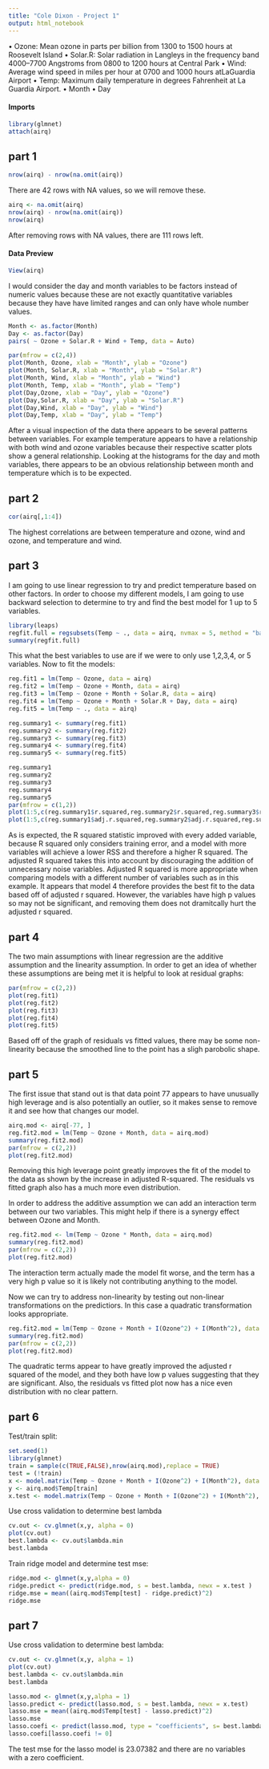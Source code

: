```yaml
---
title: "Cole Dixon - Project 1"
output: html_notebook
---
```


• Ozone: Mean ozone in parts per billion from 1300 to 1500 hours at Roosevelt
Island
• Solar.R: Solar radiation in Langleys in the frequency band 4000–7700 Angstroms
from 0800 to 1200 hours at Central Park
• Wind: Average wind speed in miles per hour at 0700 and 1000 hours atLaGuardia
Airport
• Temp: Maximum daily temperature in degrees Fahrenheit at La Guardia Airport.
• Month
• Day


#### Imports
```r
library(glmnet)
attach(airq)
```

## part 1

```r
nrow(airq) - nrow(na.omit(airq))
```
There are 42 rows with NA values, so we will remove these.

```r
airq <- na.omit(airq)
nrow(airq) - nrow(na.omit(airq))
nrow(airq)
```

After removing rows with NA values, there are 111 rows left.

#### Data Preview
```r
View(airq)
```

I would consider the day and month variables to be factors instead of numeric values because these are not exactly quantitative variables because they have have limited ranges and can only have whole number values.

```r
Month <- as.factor(Month)
Day <- as.factor(Day)
pairs( ~ Ozone + Solar.R + Wind + Temp, data = Auto)
```
```r
par(mfrow = c(2,4))
plot(Month, Ozone, xlab = "Month", ylab = "Ozone")
plot(Month, Solar.R, xlab = "Month", ylab = "Solar.R")
plot(Month, Wind, xlab = "Month", ylab = "Wind")
plot(Month, Temp, xlab = "Month", ylab = "Temp")
plot(Day,Ozone, xlab = "Day", ylab = "Ozone")
plot(Day,Solar.R, xlab = "Day", ylab = "Solar.R")
plot(Day,Wind, xlab = "Day", ylab = "Wind")
plot(Day,Temp, xlab = "Day", ylab = "Temp")
```
After a visual inspection of the data there appears to be several patterns between variables. For example temperature appears to have a relationship with both wind and ozone variables because their respective scatter plots show a general relationship. Looking at the histograms for the day and moth variables, there appears to be an obvious relationship between month and temperature which is to be expected. 

## part 2

```r
cor(airq[,1:4])
```
The highest correlations are between temperature and ozone, wind and ozone, and temperature and wind.

## part 3

I am going to use linear regression to try and predict temperature based on other factors. In order to choose my different models, I am going to use backward selection to determine to try and find the best model for 1 up to 5 variables.

```r
library(leaps)
regfit.full = regsubsets(Temp ~ ., data = airq, nvmax = 5, method = "backward")
summary(regfit.full)
```
This what the best variables to use are if we were to only use 1,2,3,4, or 5 variables. Now to fit the models:

```r
reg.fit1 = lm(Temp ~ Ozone, data = airq)
reg.fit2 = lm(Temp ~ Ozone + Month, data = airq)
reg.fit3 = lm(Temp ~ Ozone + Month + Solar.R, data = airq)
reg.fit4 = lm(Temp ~ Ozone + Month + Solar.R + Day, data = airq)
reg.fit5 = lm(Temp ~ ., data = airq)
```

```r
reg.summary1 <- summary(reg.fit1)
reg.summary2 <- summary(reg.fit2)
reg.summary3 <- summary(reg.fit3)
reg.summary4 <- summary(reg.fit4)
reg.summary5 <- summary(reg.fit5)
```
```r
reg.summary1
reg.summary2
reg.summary3
reg.summary4
reg.summary5
par(mfrow = c(1,2))
plot(1:5,c(reg.summary1$r.squared,reg.summary2$r.squared,reg.summary3$r.squared,reg.summary4$r.squared,reg.summary5$r.squared), type = "l", xlab = "model number", ylab = "r squared")
plot(1:5,c(reg.summary1$adj.r.squared,reg.summary2$adj.r.squared,reg.summary3$adj.r.squared,reg.summary4$adj.r.squared,reg.summary5$adj.r.squared), type = "l", xlab = "model number", ylab = "adjusted r squared")

```
As is expected, the R squared statistic improved with every added variable, because R squared only considers training error, and a model with more variables will achieve a lower RSS and therefore a higher R squared. The adjusted R squared takes this into account by discouraging the addition of unnecessary noise variables. Adjusted R squared is more appropriate when comparing models with a different number of variables such as in this example. It appears that model 4 therefore provides the best fit to the data based off of adjusted r squared. However, the variables have high p values so may not be significant, and removing them does not dramitcally hurt the adjusted r squared.

## part 4

The two main assumptions with linear regression are the additive assumption and the linearity assumption. In order to get an idea of whether these assumptions are being met it is helpful to look at residual graphs:
```r
par(mfrow = c(2,2))
plot(reg.fit1)
plot(reg.fit2)
plot(reg.fit3)
plot(reg.fit4)
plot(reg.fit5)
```
Based off of the graph of residuals vs fitted values, there may be some non-linearity because the smoothed line to the point has a sligh parobolic shape.


## part 5
The first issue that stand out is that data point 77 appears to have unusually high leverage and is also potentially an outlier, so it makes sense to remove it and see how that changes our model.

```r
airq.mod <- airq[-77, ]
reg.fit2.mod = lm(Temp ~ Ozone + Month, data = airq.mod)
summary(reg.fit2.mod)
par(mfrow = c(2,2))
plot(reg.fit2.mod)
```
Removing this high leverage point greatly improves the fit of the model to the data as shown by the increase in adjusted R-squared. The residuals vs fitted graph also has a much more even distribution.

In order to address the additive assumption we can add an interaction term between our two variables. This might help if there is a synergy effect between Ozone and Month.

```r
reg.fit2.mod <- lm(Temp ~ Ozone * Month, data = airq.mod)
summary(reg.fit2.mod)
par(mfrow = c(2,2))
plot(reg.fit2.mod)
```
The interaction term actually made the model fit worse, and the term has a very high p value so it is likely not contributing anything to the model.


Now we can try to address non-linearity by testing out non-linear transformations on the predictiors. In this case a quadratic transformation looks appropriate.

```r
reg.fit2.mod = lm(Temp ~ Ozone + Month + I(Ozone^2) + I(Month^2), data = airq.mod)
summary(reg.fit2.mod)
par(mfrow = c(2,2))
plot(reg.fit2.mod)
```
The quadratic terms appear to have greatly improved the adjusted r squared of the model, and they both have low p values suggesting that they are significant. Also, the residuals vs fitted plot now has a nice even distribution with no clear pattern.

## part 6

Test/train split:

```r
set.seed(1)
library(glmnet)
train = sample(c(TRUE,FALSE),nrow(airq.mod),replace = TRUE)
test = (!train)
x <- model.matrix(Temp ~ Ozone + Month + I(Ozone^2) + I(Month^2), data = airq.mod[train,])[ ,-1]
y <- airq.mod$Temp[train]
x.test <- model.matrix(Temp ~ Ozone + Month + I(Ozone^2) + I(Month^2), data = airq.mod[test,])[ ,-1]
```

Use cross validation to determine best lambda
```r
cv.out <- cv.glmnet(x,y, alpha = 0)
plot(cv.out)
best.lambda <- cv.out$lambda.min
best.lambda
```
Train ridge model and determine test mse:

```r
ridge.mod <- glmnet(x,y,alpha = 0)
ridge.predict <- predict(ridge.mod, s = best.lambda, newx = x.test )
ridge.mse = mean((airq.mod$Temp[test] - ridge.predict)^2)
ridge.mse
```


## part 7

Use cross validation to determine best lambda:

```r
cv.out <- cv.glmnet(x,y, alpha = 1)
plot(cv.out)
best.lambda <- cv.out$lambda.min
best.lambda
```
```r
lasso.mod <- glmnet(x,y,alpha = 1)
lasso.predict <- predict(lasso.mod, s = best.lambda, newx = x.test)
lasso.mse = mean((airq.mod$Temp[test] - lasso.predict)^2)
lasso.mse
lasso.coefi <- predict(lasso.mod, type = "coefficients", s= best.lambda)
lasso.coefi[lasso.coefi != 0]
```

The test mse for the lasso model is 23.07382 and there are no variables with a zero coefficient.
